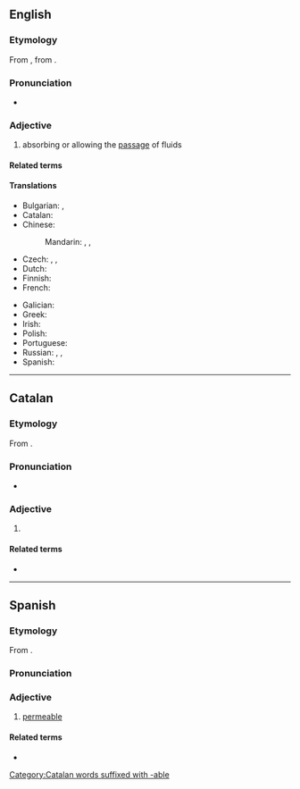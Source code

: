 {{also|perméable}}
==English==

===Etymology===
From {{bor|en|frm|perméable}}, from {{der|en|la|permeābilis}}.

===Pronunciation===
* {{IPA|en|/ˈpɜː(ɹ)miəbəl/}}
{{rfap|en}}

===Adjective===
{{en-adj}}

# absorbing or allowing the [[passage]] of fluids
#: {{ux|en|Rainwater sinks through '''permeable''' rock to form an underground reservoir.}}
#: {{syn|en|water-permeable}}
#: {{ant|en|impermeable}}

====Related terms====
{{rel2
|en|permeability
|nonpermeable
}}

====Translations====
{{trans-top|that absorbs or allows the passage of fluids}}
* Bulgarian: {{t|bg|пропусклив}}, {{t+|bg|промокаем}}
* Catalan: {{t+|ca|permeable}}
* Chinese:
*: Mandarin: {{t|cmn|[[可]][[滲透]][[的]]}}, {{t|cmn|[[可]][[渗透]][[的]]|tr=kě shèntòu de}}, {{t|cmn|[[透水]][[的]]|tr=tòushuǐ de}}
* Czech: {{t|cs|savý}}, {{t|cs|propustný}}, {{t|cs|prostupný}}
* Dutch: {{t+|nl|doordringbaar}}
* Finnish: {{t+|fi|läpäisevä}}
* French: {{t+|fr|perméable|m|f}}
{{trans-mid}}
* Galician: {{t+|gl|permeable|m|f}}
* Greek: {{t+|el|διαπερατός|m}}
* Irish: {{t|ga|tréscaoilteach}}
* Polish: {{t+|pl|przemakalny}}
* Portuguese: {{t+|pt|permeável}}
* Russian: {{t+|ru|проницаемый}}, {{t+|ru|пропускающий}}, {{t+|ru|дышащий}}
* Spanish: {{t|es|permeable}}
{{trans-bottom}}

----

==Catalan==

===Etymology===
From {{der|ca|la|permeābilis}}.

===Pronunciation===
* {{ca-IPA}}

===Adjective===
{{ca-adj|mf}}

# {{l|en|permeable}}
#: {{ant|ca|impermeable}}

====Related terms====
* {{l|ca|permeabilitat}}

[[Category:Catalan words suffixed with -able]]

----

==Spanish==

===Etymology===
From {{der|es|la|permeābilis}}.

===Pronunciation===
{{es-IPA}}

===Adjective===
{{es-adj}}

# [[#English|permeable]]
#: {{ant|es|impermeable}}

====Related terms====
* {{l|es|permeabilidad}}